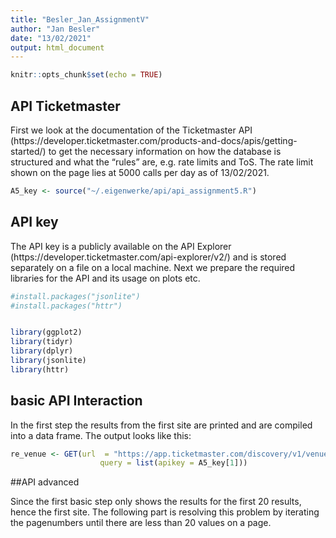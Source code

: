 ```yaml
---
title: "Besler_Jan_AssignmentV"
author: "Jan Besler"
date: "13/02/2021"
output: html_document
---
```


```r
knitr::opts_chunk$set(echo = TRUE)
```

## API Ticketmaster
First we look at the documentation of the Ticketmaster API (https://developer.ticketmaster.com/products-and-docs/apis/getting-started/) to get the necessary information on how the database is structured and what the "rules" are, e.g. rate limits and ToS.
The rate limit shown on the page lies at 5000 calls per day as of 13/02/2021.

```r
A5_key <- source("~/.eigenwerke/api/api_assignment5.R")

```

## API key
The API key is a publicly available on the API Explorer (https://developer.ticketmaster.com/api-explorer/v2/) and is stored separately on a file on a local machine. Next we prepare the required libraries for the API and its usage on plots etc.

```r
#install.packages("jsonlite")
#install.packages("httr")


library(ggplot2)
library(tidyr)
library(dplyr)
library(jsonlite)
library(httr)

```

## basic API Interaction
In the first step the results from the first site are printed and are compiled into a data frame.
The output looks like this:

``` r

re_venue <- GET(url  = "https://app.ticketmaster.com/discovery/v1/venues.json?apikey=",
                    query = list(apikey = A5_key[1]))

```

##API advanced

Since the first basic step only shows the results for the first 20 results, hence the first site. The following part is resolving this problem by iterating the pagenumbers until there are less than 20 values on a page.

``` r



```